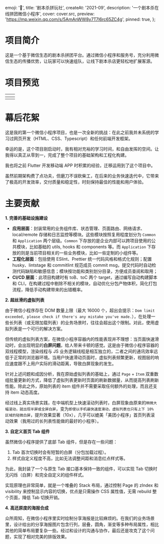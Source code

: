
  emoji: '🚗',
  title: '剧本杀拼玩社',
  createAt: '2021-09',
  description: '一个剧本杀在线拼团微信小程序',
  cover: cover.src,
  preview: 'https://mp.weixin.qq.com/s/5AmAnWW8y7T7l6rc65ZC4g',
  pinned: true,
};

# 项目简介

这是一个基于微信生态的剧本杀拼团平台。通过微信小程序和服务号，充分利用微信生态的传播优势，让玩家可以快速组队，让线下剧本杀店更轻松地扩展客源。

# 项目预览






|    <TableImage src={home.src} alt='首页'/>    |    <TableImage src={me.src} alt='我的'/>     |
| :-------------------------------------------: | :------------------------------------------: |
| <TableImage src={nearby.src} alt='附近的团'/> | <TableImage src={share.src} alt='拼车详情'/> |

# 幕后花絮

这是我的第一个微信小程序项目，也是一次全新的挑战：在此之前我并未系统的学习过网页开发（HTML、CSS、Typescript）和任何前端开发框架。

幸运的是，这个项目刚启动时，我有相对充裕的学习时间，和自由发挥的空间。让我得以真正从零到一，完成了整个项目的基础架构和工程化构建。

我也将之前 Flutter 开发移动端 APP 时积累的经验，迁移运用到了这个项目中。

虽然前期架构费了点功夫，但磨刀不误砍柴工，在后来的业务快速迭代中，它带来了极高的开发效率，交付质量和稳定性，时刻保持最佳的性能和用户体验。

# 主要贡献

**1. 完善的基础设施建设**

- **应用层面**：封装常用的业务组件库、状态管理、页面路由、网络请求、local/remote 存储和日志监控等模块。这些模块按照复用程度划分为 `Common` 和 `Application` 两个层级。`Common` 下存放的是企业内部可以跨项目使用的公共模块，比如基础的 utils, hooks 和 components 等。而 `Application` 下存放的则是当前项目相关的一些业务模块，比如一些定制的小组件等。
- **工程化层面**：包括使用 ESlint、Prettier 统一代码风格和格式化规则；配置 husky、lintstage 和 commitlint 规范成员 commit msg，提交代码时自动检测代码缺陷和敏感信息；模块按功能和类别划分目录，方便成员查阅和取用；
- **CI/CD 层面**：此项目构建时有 toB、toC 两个 target，通过编写自动构建脚本和 CLI，在构建过程中剔除不相关的模块，自动优化分包产物体积，简化打包流程，降低手动构建带来的出错概率。

**2. 超丝滑的虚拟列表**

由于微信小程序存在 DOM 数量上限（最大 16000 个，超出会提示：`Dom limit exceeded, please check if there's any mistake you've made.`），在处理一些长列表（或无限加载列表）的业务场景时，往往会超出这个限制。对此，使用虚拟列表是一个可行的解决方案。

但传统的虚拟列表方案，在微信小程序容器内的性能表现并不理想：当页面快速滑动时，会出现明显的**白屏问题**，给人带来卡顿的感觉。这是由于微信小程序容器的双线程模型，渲染线程与 JS 业务逻辑线程是相互独立的，二者之间的通讯效率远低于正常的浏览器环境。当用户快速滑动页面时，虚拟列表频繁更新，视图层的响应速度跟不上用户实际的滑动距离，导致白屏现象的发生。

针对上述问题和成因分析，我在原始虚拟列表的基础上，通过 `Page` + `Item` 双重数组批量更新的方式，降低了虚拟列表更新时页面的刷新数据量，从而提高列表刷新性能。除此之外，原始列表的 item 组件并不需要采取任何额外的处理，而且还支持 item 动态高度。

经过线上真实场景实践，在中端机型上快速滚动列表时，白屏现象由原来的`稍微大幅滚动，就出现半屏或全屏白屏`，变为`即使以手机最快速度滑动，虚拟列表也只有上下 10% 区域的轻微白屏`，提升效果显著（10x），几乎可以媲美「美团小程序」首页列表滚动效果（我用过的长列表性能做的最好的小程序）。

**3. 自定义首页 Tab 组件**

虽然微信小程序提供了底部 Tab 组件，但是存在一些问题：

1. Tab 首次切换时会有短暂的白屏（分包加载过程）。
2. 样式自定义程度不高，比如无法调整间距和消息红点样式等。

为此，我封装了一个与原生 Tab 接口基本保持一致的组件，可以实现 Tab 切换时无闪烁（白屏）和完全自定义的组件样式。

实现原理也非常简单，就是一个堆叠的 Stack 布局，通过控制 Page 的 zIndex 和 visibility 来控制显示内容的切换，优点是只需操作 CSS 属性值，无需 rebuild 整个页面，降低 Tab 切换开销。

**4. 高还原度的海报合成**

众所周知，在微信小程序里实时绘制分享海报是比较麻烦的。在我们的业务场景里，设计给出的分享海报图片包含行列，层叠，圆角，渐变等多种布局属性，相比其他的简单布局要复杂一些。经过和设计的沟通与协作，最后还是攻克了这个问题，实现了相对完美的排版效果。


<WrappedImage src={post.src} alt="分享海报" maxWidth="360px" />
